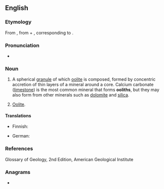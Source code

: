 {{also|Oolith}}
==English==

===Etymology===
From {{etyl|la|en}} {{m|la|oolithus}}, from {{etyl|grc|en}} {{m|grc|ᾠο-||oo-}} + {{m|grc|λίθος||stone}}, corresponding to {{confix|oo|lith|lang=en}}.

===Pronunciation===
* {{a|UK}} {{IPA|/ˈəʊəlɪθ/|lang=en}}

===Noun===
{{en-noun}}

# {{lb|en|geology}} A spherical [[granule]] of which [[oolite]] is composed, formed by concentric accretion of thin layers of a mineral around a core. Calcium carbonate ([[limestone]]) is the most common mineral that forms '''ooliths''', but they may also form from other minerals such as [[dolomite]] and [[silica]].
# {{lb|en|rare}} [[oolite|Oolite]].

====Translations====
{{trans-top|spherical granule of mineral material}}
* Finnish: {{t|fi|ooliitti}}
{{trans-mid}}
* German: {{t|de|Oolith|m}}
{{trans-bottom}}

===References===
Glossary of Geology, 2nd Edition, American Geological Institute

===Anagrams===
* {{anagrams|en|tholoi}}